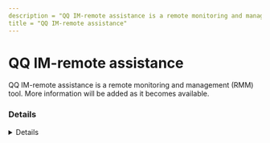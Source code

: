 ---
description = "QQ IM-remote assistance is a remote monitoring and management (RMM) tool. More information will be added as it becomes available."
title = "QQ IM-remote assistance"
---



# QQ IM-remote assistance

QQ IM-remote assistance is a remote monitoring and management (RMM) tool. More information will be added as it becomes available.

### Details
<Details author={""}
         category={""}
         created={""}
         website={""}
         lastModified={"2024-02-09"}
         privileges={""}
         free={ false }
         verification={ false }
/>

#### Installation Paths
<Card code={ ["qq.exe", "QQProtect.exe", "qqpcmgr.exe"] }/>





### Forensic Artifacts




#### Network Artifacts
<EuiSpacer size="xl"/>
<NetworkArtifactsTable data={ [{"Description": "Known remote domains", "Domains": ["*.mdt.qq.com", "*.desktop.qq.com", "upload_data.qq.com", "qq-messenger.en.softonic.com"], "Ports": []}] }/>




### Detections
- Detects potential network activity of QQ IM-remote assistance RMM tool
  - [Sigma Rule](https://github.com/magicsword-io/LOLRMM/blob/main/detections/sigma/qq_im-remote_assistance_network_sigma.yml)
- Detects potential processes activity of QQ IM-remote assistance RMM tool
  - [Sigma Rule](https://github.com/magicsword-io/LOLRMM/blob/main/detections/sigma/qq_im-remote_assistance_processes_sigma.yml)

### References
- [https://en.wikipedia.org/wiki/Tencent_QQ](https://en.wikipedia.org/wiki/Tencent_QQ)

